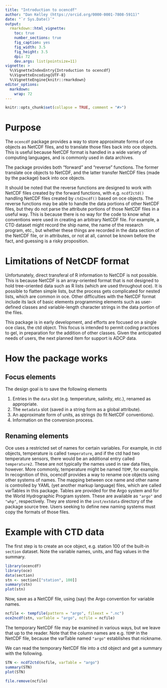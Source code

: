 ```yaml
---
title: "Introduction to ocencdf"
author: "Dan Kelley (https://orcid.org/0000-0001-7808-5911)"
date: "`r Sys.Date()`"
output:
  rmarkdown::html_vignette:
    toc: true
    number_sections: true
    fig_caption: yes
    fig_width: 3.5
    fig_height: 3.5
    dpi: 72
    dev.args: list(pointsize=11)
vignette: >
  %\VignetteIndexEntry{Introduction to ocencdf}
  %\VignetteEncoding{UTF-8}
  %\VignetteEngine{knitr::rmarkdown}
editor_options:
  markdown:
    wrap: 72
---
```


<!--
Building this vignette.

1. Edit vignettes/oce.Rmd in a plain-text editor.

2. In a unix shell at the level above ocencdf, type the following:

       R CMD build --compact-vignettes="qpdf" ocencdf
       R CMD install ocencdf_0.0-1.tar.gz

   where the version number may need adjustment in the second command.

3. To see the results, type the following in an R console:

      browseVignettes("ocencdf")
-->

```r
knitr::opts_chunk$set(collapse = TRUE, comment = "#>")
```

# Purpose

The `ocencdf` package provides a way to store approximate forms of oce objects
as NetCDF files, and to translate those files back into oce objects. This is
useful because NetCDF format is handled in a wide variety of computing
languages, and is commonly used in data archives.

The package provides both "forward" and "reverse" functions.  The former
translate oce objects to NetCDF, and the latter transfer NetCDF files (made by
the package) back into oce objects.

It should be noted that the reverse functions are designed to work with NetCDF
files created by the forward functions, with e.g. `ncdf2ctd()` handling NetCDF
files created by `ctd2ncdf()` based on oce objects.  The reverse functions may
be able to handle the data portions of other NetCDF files, but they do not
parse the attribute portions of those NetCDF files in a useful way.  This is
because there is no way for the code to know what conventions were used in
creating an arbitrary NetCDF file.  For example, a CTD dataset might record the
ship name, the name of the research program, etc., but whether these things are
recorded in the data section of the NetCDF file, or in attributes, or not at
all, cannot be known before the fact, and guessing is a risky proposition.

# Limitations of NetCDF format

Unfortunately, direct transferal of R information to NetCDF is not
possible. This is because NetCDF is an array-oriented format that is not
designed to hold tree-oriented data such as R lists (which are used
throughout oce).  It is possible to flatten simple lists, but the
process gets complicated for nested lists, which are common in oce.
Other difficulties with the NetCDF format include its lack of basic
elements programming elements such as user-defined classes and
variable-length character strings in the data portion of the files.

This package is in early development, and efforts are focused on a single oce
class, the ctd object.  This focus is intended to permit coding practices to
gel, in preparation for the addition of other classes.  Given the anticipated
needs of users, the next planned item for support is ADCP data.

# How the package works

## Focus elements

The design goal is to save the following elements

1. Entries in the `data` slot (e.g. temperature, salinity, etc.), renamed as
   appropriate.
2. The `metadata` slot (saved in a string form as a global attribute).
3. An approximate form of units, as strings (to fit NetCDF conventions).
4. Information on the conversion process.

## Renaming elements

Oce uses a restricted set of names for certain variables.  For example, in ctd
objects, temperature is called `temperature`, and if the ctd had two
temperature sensors, there would be an additional entry called `temperature2`.
These are not typically the names used in raw data files, however.  More
commonly, temperature might be named `TEMP`, for example.  In recognition of
this, ocencdf provides a way to rename oce objects using other systems of
names.  The mapping between oce name and other name is controlled by YAML (yet
another markup language) files, which are called varTables in this package.
Tables are provided for the Argo system and for the World Hydrographic Program
system. These are available as `"argo"` and `"whp"`, respectively.  They are
stored in the `inst/extdata` directory of the package source tree. Users
seeking to define new naming systems must copy the formats of those files.

# Example with CTD data

The first step is to create an oce object, e.g. station 100 of the built-in
`section` dataset.  Note the variable names, units, and flag values in the
summary.

```r
library(ocencdf)
library(oce)
data(section)
stn <- section[["station", 100]]
summary(stn)
plot(stn)
```

Now, save as a NetCDF file, using (say) the Argo convention for variable names.

```r
ncfile <- tempfile(pattern = "argo", fileext = ".nc")
oce2ncdf(stn, varTable = "argo", ncfile = ncfile)
```

The temporary NetCDF file may be examined in various ways, but we leave that up
to the reader.  Note that the column names are e.g. `TEMP` in the NetCDF file,
because the varTable named `"argo"` establishes that nickname.

We can read the temporary NetCDF file into a ctd object and get a summary with
the following.

```r
STN <- ncdf2ctd(ncfile, varTable = "argo")
summary(STN)
plot(STN)
```

```r
file.remove(ncfile)
```
